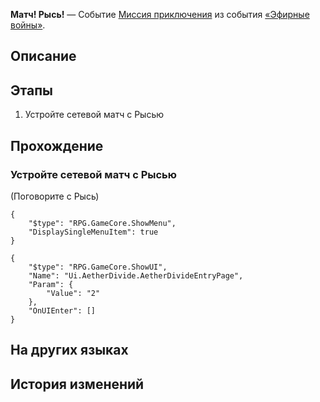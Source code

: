 {{Дополнить|Диалоги.}}
{{Миссия Инфобокс
|id              = 8014128
|Название        = 
|Изображение     = Миссия Освоения Матч! Рысь!.png
|Тип             = Миссия приключения
|События         = «Эфирные войны»
|Глава           = 
|Условия         = 
* Завершена [[Миссия приключения]] ''[[Матч! Вэнь Шилин!]]''
* Завершена [[Миссия приключения]] ''[[Матч! Джулиан!]]''
* Завершена [[Миссия приключения]] ''[[Матч! Данн!]]''
* Завершена [[Миссия приключения]] ''[[Матч! Олег!]]''
|Персонажи       = Первопроходец; Рысь
|СтартЛокация    = Пригородные снежные поля
|Мир             = Ярило-VI
|Локации         = Пригородные снежные поля
|Предыдущая      = Матч! Олег!
|Следующая       = 
|Награды         = 
}}
'''Матч! Рысь!''' — Событие [[Миссия приключения]] из события [[«Эфирные войны»]].

==Описание==
{{Описание|<!--официальное описание из Перекрёстка судеб-->}}

==Этапы==
# Устройте сетевой матч с Рысью

==Прохождение==
{{Дополнить}}

===Устройте сетевой матч с Рысью===
{{Описание миссии|локация=Пригородные снежные поля|Основная игровая механика «Эфирных войн» - матчи. Бросьте вызов разным игрокам и покажите свою истинную силу!}}
{{Диалог Начало}}

;(Поговорите с Рысь)
<!--Unknown TalkSentence: 814109200-->
<pre>{
	"$type": "RPG.GameCore.ShowMenu",
	"DisplaySingleMenuItem": true
}</pre>
<!--Unknown TalkSentence: 814109251-->
<pre>{
	"$type": "RPG.GameCore.ShowUI",
	"Name": "Ui.AetherDivide.AetherDivideEntryPage",
	"Param": {
		"Value": "2"
	},
	"OnUIEnter": []
}</pre>
{{Диалог Конец}}

==На других языках==
{{На других языках
|en   = Hyperlink Match, Lynx!
|zhs  = 超链接对决！玲可
|zht  = 超連結對決！玲可
|ja   = ハイパーリンクバトル！リンクス
|ko   = 하이퍼링크 대결! 링스
|es   = Enfrentamiento de hipervínculos: Lynx
|fr   = Combat hyperlink&nbsp;: Lynx&nbsp;!
|ru   = Матч! Рысь!
|th   = ประลองไฮเปอร์ลิงก์กับ Lynx!
|vi   = Quyết Đấu Siêu Liên Kết! Lynx
|de   = Hyperlinkmatch, Lynx!
|id   = Duel Hyperlink, Lynx!
|pt   = Batalha de Hyperlink, Lynx!
}}

==История изменений==
{{История изменений|2.7}}
